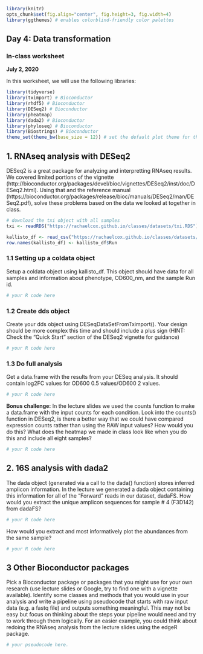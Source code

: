 ```r
library(knitr)
opts_chunk$set(fig.align="center", fig.height=3, fig.width=4)
library(ggthemes) # enables colorblind-friendly color palettes
```
## Day 4: Data transformation
### In-class worksheet
**July 2, 2020**

In this worksheet, we will use the following libraries:
```r
library(tidyverse)
library(tximport) # Bioconductor
library(rhdf5) # Bioconductor
library(DESeq2) # Bioconductor
library(pheatmap)
library(dada2) # Bioconductor
library(phyloseq) # Bioconductor
library(Biostrings) # Bioconductor
theme_set(theme_bw(base_size = 12)) # set the default plot theme for the ggplot2
```

## 1. RNAseq analysis with DESeq2

DESeq2 is a great package for analyzing and interpretting RNAseq results. We covered limited portions of the vignette (http://bioconductor.org/packages/devel/bioc/vignettes/DESeq2/inst/doc/DESeq2.html). Using that and the reference manual (https://bioconductor.org/packages/release/bioc/manuals/DESeq2/man/DESeq2.pdf), solve these problems based on the data we looked at together in class.

```r
# download the txi object with all samples
txi <- readRDS("https://rachaelcox.github.io/classes/datasets/txi.RDS")

kallisto_df <- read_csv("https://rachaelcox.github.io/classes/datasets/SraRunTable.csv")
row.names(kallisto_df) <- kallisto_df$Run
```


### 1.1 Setting up a coldata object

Setup a coldata object using kallisto_df. This object should have data for all samples and information about phenotype, OD600_nm, and the sample Run id.

```r
# your R code here
```

### 1.2 Create dds object

Create your dds object using DESeqDataSetFromTximport(). Your design should be more complex this time and should include a plus sign (HINT: Check the "Quick Start" section of the DESeq2 vignette for guidance)

```r
# your R code here
```

### 1.3 Do full analysis

Get a data.frame with the results from your DESeq analysis. It should contain log2FC values for OD600 0.5 values/OD600 2 values.

```r
# your R code here
```

**Bonus challenge:** In the lecture slides we used the counts function to make a data.frame with the input counts for each condition. Look into the counts() function in DESeq2, is there a better way that we could have compared expression counts rather than using the RAW input values? How would you do this? What does the heatmap we made in class look like when you do this and include all eight samples?

```r
# your R code here
```

## 2. 16S analysis with dada2
The dada object (generated via a call to the dada() function) stores inferred amplicon information. In the lecture we generated a dada object containing this information for all of the "Forward" reads in our dataset, dadaFS. How would you extract the unique amplicon sequences for sample # 4 (F3D142) from dadaFS?


```r
# your R code here
```

How would you extract and most informatively plot the abundances from the same sample?

```r
# your R code here
```

## 3 Other Bioconductor packages
Pick a Bioconductor package or packages that you might use for your own research (use lecture slides or Google, try to find one with a vignette available). Identify some classes and methods that you would use in your analysis and write a pipeline using pseudocode that starts with raw input data (e.g. a fastq file) and outputs something meaningful. This may not be easy but focus on thinking about the steps your pipeline would need and try to work through them logically. For an easier example, you could think about redoing the RNAseq analysis from the lecture slides using the edgeR package. 

```r
# your pseudocode here.
```
